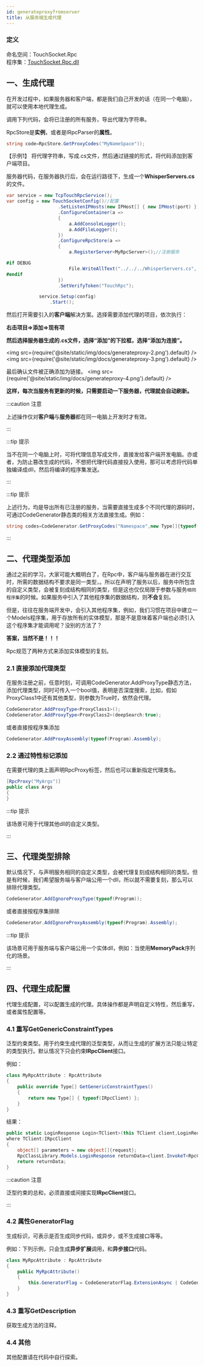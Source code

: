 ```yaml
---
id: generateproxyfromserver
title: 从服务端生成代理
---
```


### 定义

命名空间：TouchSocket.Rpc <br/>
程序集：[TouchSocket.Rpc.dll](https://www.nuget.org/packages/TouchSocket.Rpc)


## 一、生成代理

在开发过程中，如果服务器和客户端，都是我们自己开发的话（在同一个电脑），就可以使用本地代理生成。

调用下列代码，会将已注册的所有服务，导出代理为字符串。

RpcStore是**实例**，或者是IRpcParser的**属性**。

```csharp
string code=RpcStore.GetProxyCodes("MyNameSpace"));
```

【示例1】
将代理字符串，写成.cs文件，然后通过链接的形式，将代码添加到客户端项目。

服务器代码，在服务器执行后，会在运行路径下，生成一个**WhisperServers.cs**的文件。

```csharp {14}
var service = new TcpTouchRpcService();
var config = new TouchSocketConfig()//配置
                   .SetListenIPHosts(new IPHost[] { new IPHost(port) })
                   .ConfigureContainer(a =>
                   {
                       a.AddConsoleLogger();
                       a.AddFileLogger();
                   })
                   .ConfigureRpcStore(a =>
                   {
                       a.RegisterServer<MyRpcServer>();//注册服务

#if DEBUG
                       File.WriteAllText("../../../WhisperServers.cs", a.GetProxyCodes("WhisperServers",new Type[] { typeof(TouchRpcAttribute) }));
#endif
                   })
                   .SetVerifyToken("TouchRpc");

            service.Setup(config)
                .Start();
```

然后打开需要引入的**客户端**解决方案。选择需要添加代理的项目，依次执行：

**右击项目=>添加=>现有项**

**然后选择服务器生成的.cs文件，选择“添加”的下拉框，选择“添加为连接”。**

<img src={require('@site/static/img/docs/generateproxy-2.png').default} />
<img src={require('@site/static/img/docs/generateproxy-3.png').default} />


最后确认文件被正确添加为链接。
<img src={require('@site/static/img/docs/generateproxy-4.png').default} />

**这样，每次当服务有更新的时候，只需要启动一下服务器，代理就会自动刷新。**

:::caution 注意

上述操作仅对**客户端**与**服务器**都在同一电脑上开发时才有效。

:::  

:::tip 提示

当不在同一个电脑上时，可将代理信息写成文件，直接发给客户端开发电脑。亦或者，为防止篡改生成的代码，不想把代理代码直接投入使用，那可以考虑将代码单独编译成dll，然后将编译的程序集发送。

:::  

:::tip 提示

上述行为，均是导出所有已注册的服务，当需要直接生成多个不同代理的源码时，可通过CodeGenerator静态类的相关方法直接生成。例如：

```csharp {1}
string codes=CodeGenerator.GetProxyCodes("Namespace",new Type[]{typeof(RpcServer) },new Type[] { typeof(TouchRpcAttribute)});
```

:::  


## 二、代理类型添加

通过之前的学习，大家可能大概明白了，在Rpc中，客户端与服务器在进行交互时，所需的数据结构不要求是同一类型，。所以在声明了服务以后，服务中所包含的自定义类型，会被复刻成结构相同的类型，但是这也仅仅局限于参数与服务`相同程序集`的时候。如果服务中引入了其他程序集的数据结构，则**不会**复刻。

但是，往往在服务端开发中，会引入其他程序集，例如，我们习惯在项目中建立一个Models程序集，用于存放所有的实体模型，那是不是意味着客户端也必须引入这个程序集才能调用呢？没别的方法了？

**答案，当然不是！！！**

Rpc规范了两种方式来添加实体模型的复刻。

### 2.1 直接添加代理类型

在服务注册之前，任意时刻，可调用CodeGenerator.AddProxyType静态方法，添加代理类型，同时可传入一个bool值，表明是否深度搜索，比如，假如ProxyClass1中还有其他类型，则参数为True时，依然会代理。

```csharp
CodeGenerator.AddProxyType<ProxyClass1>();
CodeGenerator.AddProxyType<ProxyClass2>(deepSearch:true);
```

或者直接按程序集添加

```csharp
CodeGenerator.AddProxyAssembly(typeof(Program).Assembly);
```

### 2.2 通过特性标记添加

在需要代理的类上面声明RpcProxy标签，然后也可以重新指定代理类名。

```csharp
[RpcProxy("MyArgs")]
public class Args
{
}
```

:::tip 提示

该场景可用于代理其他dll的自定义类型。

:::  

## 三、代理类型排除

默认情况下，与声明服务相同的自定义类型，会被代理复刻成结构相同的类型。但是有时候，我们希望服务端与客户端公用一个dll，所以就不需要复刻，那么可以排除代理类型。

```csharp
CodeGenerator.AddIgnoreProxyType(typeof(Program));
```

或者直接按程序集排除

```csharp
CodeGenerator.AddIgnoreProxyAssembly(typeof(Program).Assembly);
```

:::tip 提示

该场景可用于服务端与客户端公用一个实体dll，例如：当使用**MemoryPack**序列化的场景。

:::  


## 四、代理生成配置

代理生成配置，可以配置生成的代理。具体操作都是声明自定义特性，然后重写，或者属性配置等。

### 4.1 重写GetGenericConstraintTypes

泛型约束类型。用于约束生成代理的泛型类型，从而让生成的扩展方法只能让特定的类型执行。默认情况下只会约束**IRpcClient**接口。

例如：

```csharp
class MyRpcAttribute : RpcAttribute
{
    public override Type[] GetGenericConstraintTypes()
    {
        return new Type[] { typeof(IRpcClient) };
    }
}
```

结果：

```csharp {2}
public static LoginResponse Login<TClient>(this TClient client,LoginRequest request,IInvokeOption invokeOption = default) 
where TClient:IRpcClient
{
    object[] parameters = new object[]{request};
    RpcClassLibrary.Models.LoginResponse returnData=client.InvokeT<RpcClassLibrary.Models.LoginResponse>("Login",invokeOption, parameters);
    return returnData;
}
```

:::caution 注意

泛型约束的总和，必须直接或间接实现**IRpcClient**接口。

:::  

### 4.2 属性GeneratorFlag

生成标识，可表示是否生成同步代码，或异步，或不生成接口等等。

例如：下列示例，只会生成**异步扩展**调用，和**异步接口**代码。

```csharp
class MyRpcAttribute : RpcAttribute
{
    public MyRpcAttribute()
    {
        this.GeneratorFlag = CodeGeneratorFlag.ExtensionAsync | CodeGeneratorFlag.InstanceAsync;     
    }
}
```

### 4.3 重写GetDescription

获取生成方法的注释。

### 4.4 其他

其他配置请在代码中自行探索。